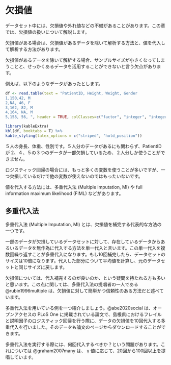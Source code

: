 # 欠損値  {#missing}

データセット中には、欠損値や外れ値などの不備があることがあります。この章では、欠損値の扱いについて解説します。

欠損値がある場合は、欠損値があるデータを除いて解析する方法と、値を代入して解析する方法があります。

欠損値があるデータを除いて解析する場合、サンプルサイズが小さくなってしまうことと、せっかくあるデータを活用することができないと言う欠点があります。

例えば、以下のようなデータがあったとします。

```r
df <- read.table(text = "PatientID, Height, Weight, Gender
1,150,42, M
2,NA, 46, F
3,162, 82, M
4,164, NA, M
5,158, 56, ", header = TRUE, colClasses=c("factor", "integer", "integer", "factor"), sep=",")
```
```r
library(kableExtra)
kbl(df, booktabs = T) %>%
kable_styling(latex_options = c("striped", "hold_position"))
```

５人の身長、体重、性別です。５人分のデータがあるにも関わらず、PatientID が 2、４、５の３つのデータが一部欠損しているため、２人分しか使うことができません。

ロジスティック回帰の場合には、もっと多くの変数を使うことが多いですが、一つ欠損しているだけで他の変数が使えないのではもったいないです。

値を代入する方法には、多重代入法 (Multiple imputation, MI) や full information maximum likelihood (FIML) などがあります。

## 多重代入法

多重代入法 (Multiple Imputation, MI) とは、欠損値を補完する代表的な方法の一つです。

一部のデータが欠損しているデータセットに対して、存在しているデータからあるいるデータを無作為に代入する方法を単一代入と言います。この単一代入を複数回繰り返すことが多重代入になります。もし10回補完したら、データセットのサイズは10倍になります。代入した部分について平均値を計算し、元のデータセットと同じサイズに戻します。

欠損値については、代入補完するのが良いのか、という疑問を持たれる方も多いと思います。この点に関しては、多重代入法の提唱者の一人である @rubin1996multiple は、欠損値に対して簡単かつ信頼性のある方法だと述べています。

多重代入法を用いている例を一つ紹介しましょう。@abe2020social は、オープンアクセスの PLoS One に掲載されている論文で、島根県におけるフレイルと説明因子のロジスティック回帰を行う際に、データの欠損値を10回代入する多重代入を行いました。そのデータも論文のページからダウンロードすることができます。

多重代入法を実行する際には、何回代入するべきか？という問題があります。これについては @graham2007many は、 γ 値に応じて、20回から100回以上を提唱しています。
